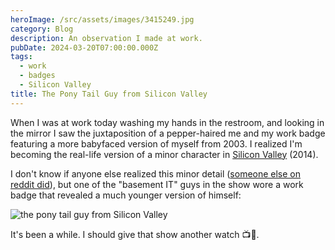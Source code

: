 ```yaml
---
heroImage: /src/assets/images/3415249.jpg
category: Blog
description: An observation I made at work.
pubDate: 2024-03-20T07:00:00.000Z
tags:
  - work
  - badges
  - Silicon Valley
title: The Pony Tail Guy from Silicon Valley
---
```



When I was at work today washing my hands in the restroom, and looking in the mirror I saw the juxtaposition of a pepper-haired me and my work badge featuring a more babyfaced version of myself from 2003. I realized I'm becoming the real-life version of a minor character in [Silicon Valley](https://www.imdb.com/title/tt2575988/) (2014).

I don't know if anyone else realized this minor detail ([someone else on reddit did](https://www.reddit.com/r/SiliconValleyHBO/comments/4miicf/something_i_noticed_about_pony_tail_guy_in_s03e03/)), but one of the "basement IT" guys in the show wore a work badge that revealed a much younger version of himself:

<Image src={image1} alt='the pony tail guy from Silicon Valley' />

It's been a while. I should give that show another watch 📺🍿.

